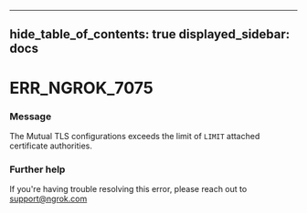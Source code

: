

---
hide_table_of_contents: true
displayed_sidebar: docs
---


# ERR_NGROK_7075

### Message
The Mutual TLS configurations exceeds the limit of `LIMIT` attached certificate authorities.

<ErrorDetails error="err_ngrok_7075" />



### Further help
If you're having trouble resolving this error, please reach out to [support@ngrok.com](mailto:support@ngrok.com?subject=Help%20with%20ERR_NGROK_7075)

